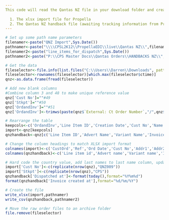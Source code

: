 ---
This code will read the Qantas NZ file in your download folder and create 2 separate files.
  
  1. The xlsx import file for Propella
  2. The Qantas NZ handback file (awaiting tracking information from Propella despatches)
---

```{r Namers}
# Set up some path name parameters
filenamer<-paste("QNZ Import",Sys.Date())
pathnamer<-paste("\\\\CPSL2K12\\PropellaEDI\\live\\Qantas NZ\\",filenamer,".xlsx")
filenamer2<-paste("line_items_for_dispatch",Sys.Date())
pathnamer2<-paste("P:\\CPS Master Docs\\Qantas Orders\\HANDBACKS NZ\\",filenamer2,".csv")
```

```{r Datagrab}
# Get the data
fileselector<-file.info(list.files("C:\\Users\\Darren\\Downloads", pattern = "invoices_report", full.names = TRUE))
fileselector<-rownames(fileselector)[which.max(fileselector$ctime)]
qnz<-as.data.frame(fread(fileselector))

# Add new blank columns
#Combine column 3 and 48 to make unique reference value
qnz['Cust No']=""#49
qnz['Stkpt']=""#50
qnz['OrdandInv']=""#51
qnz['OrdandInv']<-trimws(paste(qnz$`External: Ct Order Number`,"/",qnz$`Invoice #`))

# Rearrange the table
keepcols<-c('OrdandInv','Line Item ID','Creation Date','Cust No','Name','Address','City','State','Postcode','Phone','Email Address','Postage before shipping discount','Stkpt','Variant SKU','Quantity')
import<-qnz[keepcols]
qnzhandback<-qnz[c('Line Item ID','Advert Name','Variant Name','Invoice #','Creation Date','Quantity','Tracking number','Tracking carrier','Dispatch Date','Note','External: Ct Order Number','External: Ct Order')]
```

```{r Renamecolumns}
# Change the column headings to match XLSX import format
colnames(import)<-c('CustOrd','Ref','Ord Date','Cust No','Addr1','Addr2','Addr3','City','Pcode','Phone','Email','Freight Value','Stkpt','Prod No','QTY')
colnames(qnzhandback)<-c('Line item id','Advert name','Variant name','Invoice id','Invoice created at','Quantity','Tracking number','Tracking carrier','Dispatched at','Note','Ct Order Number','Ct Order ID')
```

```{r addhardcodevalues}
# Hard code the country value, add last names to last name column, update first name column
import['Cust No']<-c(replicate(nrow(qnz),"QNZ009"))
import['Stkpt']<-c(replicate(nrow(qnz),"CPS"))
qnzhandback['Dispatched at']<-format(today(),format="%Y%m%d")
format(qnzhandback['Invoice created at'],format="%d/%m/%Y")
```

```{r Export}
# Create the file
write_xlsx(import,pathnamer)
write_csv(qnzhandback,pathnamer2)
```

```{r Archivefiles, include = FALSE}
# Move the raw order files to an archive folder
file.remove(fileselector)
```
